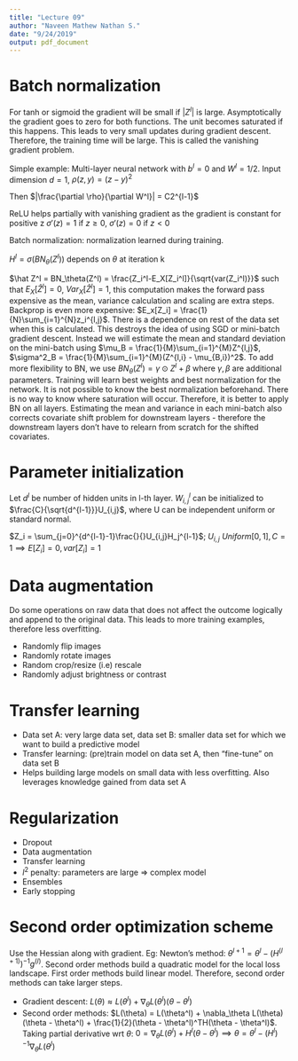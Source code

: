 ```yaml
---
title: "Lecture 09"
author: "Naveen Mathew Nathan S."
date: "9/24/2019"
output: pdf_document
---
```


# Batch normalization

For tanh or sigmoid the gradient will be small if $|Z^l|$ is large. Asymptotically the gradient goes to zero for both functions. The unit becomes saturated if this happens. This leads to very small updates during gradient descent. Therefore, the training time will be large. This is called the vanishing gradient problem.

Simple example: Multi-layer neural network with $b^l = 0$ and $W^l = 1/2$. Input dimension $d = 1$, $\rho(z,y) = (z-y)^2$

Then $|\frac{\partial \rho}{\partial W^l}| = C2^{l-1}$

ReLU helps partially with vanishing gradient as the gradient is constant for positive z $\sigma'(z) = 1$ if $z \ge 0$, $\sigma'(z) = 0$ if $z < 0$

Batch normalization: normalization learned during training.

$H^l = \sigma(BN_\theta(Z^l))$ depends on $\theta$ at iteration k

$\hat Z^l = BN_\theta(Z^l) = \frac{Z_i^l-E_X[Z_i^l]}{\sqrt{var(Z_i^l)}}$ such that $E_X[\hat Z^l] = 0$, $Var_X[\hat Z^l] = 1$, this computation makes the forward pass expensive as the mean, variance calculation and scaling are extra steps. Backprop is even more expensive: $E_x[Z_i] = \frac{1}{N}\sum_{i=1}^{N}z_i^{l,j}$. There is a dependence on rest of the data set when this is calculated. This destroys the idea of using SGD or mini-batch gradient descent. Instead we will estimate the mean and standard deviation on the mini-batch using $\mu_B = \frac{1}{M}\sum_{i=1}^{M}Z^{l,j}$, $\sigma^2_B = \frac{1}{M}\sum_{i=1}^{M}(Z^{l,i} - \mu_{B,i})^2$. To add more flexibility to BN, we use $BN_\theta(Z^l) = \gamma \odot Z^l + \beta$ where $\gamma, \beta$ are additional parameters. Training will learn best weights and best normalization for the network. It is not possible to know the best normalization beforehand. There is no way to know where saturation will occur. Therefore, it is better to apply BN on all layers. Estimating the mean and variance in each mini-batch also corrects covariate shift problem for downstream layers - therefore the downstream layers don't have to relearn from scratch for the shifted covariates.

# Parameter initialization

Let $d^l$ be number of hidden units in l-th layer. $W^l_{i,j}$ can be initialized to $\frac{C}{\sqrt{d^{l-1}}}U_{i,j}$, where U can be independent uniform or standard normal.

$Z_i = \sum_{j=0}^{d^{l-1}-1}\frac{}{}U_{i,j}H_j^{l-1}$; $U_{i, j}~Uniform[0,1], C=1 \implies E[Z_i] = 0, var[Z_i] = 1$

# Data augmentation

Do some operations on raw data that does not affect the outcome logically and append to the original data. This leads to more training examples, therefore less overfitting.

- Randomly flip images
- Randomly rotate images
- Random crop/resize (i.e) rescale
- Randomly adjust brightness or contrast

# Transfer learning

- Data set A: very large data set, data set B: smaller data set for which we want to build a predictive model
- Transfer learning: (pre)train model on data set A, then "fine-tune" on data set B
- Helps building large models on small data with less overfitting. Also leverages knowledge gained from data set A

# Regularization

- Dropout
- Data augmentation
- Transfer learning
- $l^2$ penalty: parameters are large => complex model
- Ensembles
- Early stopping

# Second order optimization scheme

Use the Hessian along with gradient. Eg: Newton's method: $\theta^{l+1} = \theta^l - (H^{(l+1)})^{-1}g^{(l)}$. Second order methods build a quadratic model for the local loss landscape. First order methods build linear model. Therefore, second order methods can take larger steps.

- Gradient descent: $L(\theta) \approx L(\theta^l) + \nabla_\theta L(\theta^l)(\theta - \theta^l)$
- Second order methods: $L(\theta) = L(\theta^l) + \nabla_\theta L(\theta)(\theta - \theta^l) + \frac{1}{2}(\theta - \theta^l)^TH(\theta - \theta^l)$. Taking partial derivative wrt $\theta$: $0 = \nabla_\theta L(\theta^l) + H^l(\theta - \theta^l) \implies \theta = \theta^l-(H^l)^{-1}\nabla_\theta L(\theta^l)$